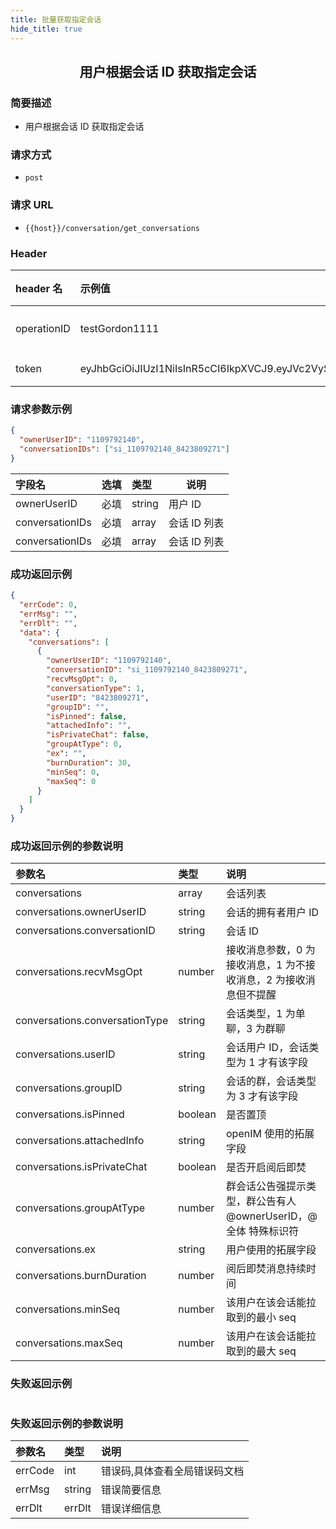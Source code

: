 ```yaml
---
title: 批量获取指定会话
hide_title: true
---
```


<center>

## 用户根据会话 ID 获取指定会话

</center>

### 简要描述

- 用户根据会话 ID 获取指定会话

### 请求方式

- `post`

### 请求 URL

- `{{host}}/conversation/get_conversations`

### Header

| header 名   | 示例值                                                                                                                                                                                                   | 选填 | 类型   | 说明                         |
| :---------- | :------------------------------------------------------------------------------------------------------------------------------------------------------------------------------------------------------- | :--- | ------ | ---------------------------- |
| operationID | testGordon1111                                                                                                                                                                                           | 必填 | string | operationID 用于全局链路追踪 |
| token       | eyJhbGciOiJIUzI1NiIsInR5cCI6IkpXVCJ9.eyJVc2VySUQiOiIxMTA5NzkyMTQwIiwiUGxhdGZvcm1JRCI6MSwiZXhwIjoxNjk1OTAzNjc5LCJuYmYiOjE2ODgxMjczNzksImlhdCI6MTY4ODEyNzY3OX0.YzU9Twr7UsfnX4ozrBohFbVDqMRpURzo9ENCVdFN1KY | 必填 | string | 管理员或者用户 token         |

### 请求参数示例

```json
{
  "ownerUserID": "1109792140",
  "conversationIDs": ["si_1109792140_8423809271"]
}
```

| 字段名          | 选填 | 类型   | 说明         |
| :-------------- | :--- | :----- | ------------ |
| ownerUserID     | 必填 | string | 用户 ID      |
| conversationIDs | 必填 | array  | 会话 ID 列表 |
| conversationIDs | 必填 | array  | 会话 ID 列表 |

### 成功返回示例

```json
{
  "errCode": 0,
  "errMsg": "",
  "errDlt": "",
  "data": {
    "conversations": [
      {
        "ownerUserID": "1109792140",
        "conversationID": "si_1109792140_8423809271",
        "recvMsgOpt": 0,
        "conversationType": 1,
        "userID": "8423809271",
        "groupID": "",
        "isPinned": false,
        "attachedInfo": "",
        "isPrivateChat": false,
        "groupAtType": 0,
        "ex": "",
        "burnDuration": 30,
        "minSeq": 0,
        "maxSeq": 0
      }
    ]
  }
}
```

### 成功返回示例的参数说明

| 参数名                         | 类型    | 说明                                                             |
| :----------------------------- | :------ | :--------------------------------------------------------------- |
| conversations                  | array   | 会话列表                                                         |
| conversations.ownerUserID      | string  | 会话的拥有者用户 ID                                              |
| conversations.conversationID   | string  | 会话 ID                                                          |
| conversations.recvMsgOpt       | number  | 接收消息参数，0 为接收消息，1 为不接收消息，2 为接收消息但不提醒 |
| conversations.conversationType | string  | 会话类型，1 为单聊，3 为群聊                                     |
| conversations.userID           | string  | 会话用户 ID，会话类型为 1 才有该字段                             |
| conversations.groupID          | string  | 会话的群，会话类型为 3 才有该字段                                |
| conversations.isPinned         | boolean | 是否置顶                                                         |
| conversations.attachedInfo     | string  | openIM 使用的拓展字段                                            |
| conversations.isPrivateChat    | boolean | 是否开启阅后即焚                                                 |
| conversations.groupAtType      | number  | 群会话公告强提示类型，群公告有人@ownerUserID，@全体 特殊标识符   |
| conversations.ex               | string  | 用户使用的拓展字段                                               |
| conversations.burnDuration     | number  | 阅后即焚消息持续时间                                             |
| conversations.minSeq           | number  | 该用户在该会话能拉取到的最小 seq                                 |
| conversations.maxSeq           | number  | 该用户在该会话能拉取到的最大 seq                                 |

### 失败返回示例

```json

```

### 失败返回示例的参数说明

| 参数名  | 类型   | 说明                          |
| :------ | :----- | :---------------------------- |
| errCode | int    | 错误码,具体查看全局错误码文档 |
| errMsg  | string | 错误简要信息                  |
| errDlt  | errDlt | 错误详细信息                  |
